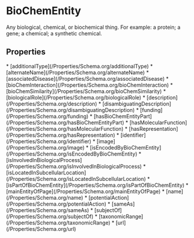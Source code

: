   
# BioChemEntity

Any biological, chemical, or biochemical thing. For example: a protein; a gene; a chemical; a synthetic chemical.

## Properties

<Grid>
* [additionalType](/Properties/Schema.org/additionalType)
* [alternateName](/Properties/Schema.org/alternateName)
* [associatedDisease](/Properties/Schema.org/associatedDisease)
* [bioChemInteraction](/Properties/Schema.org/bioChemInteraction)
* [bioChemSimilarity](/Properties/Schema.org/bioChemSimilarity)
* [biologicalRole](/Properties/Schema.org/biologicalRole)
* [description](/Properties/Schema.org/description)
* [disambiguatingDescription](/Properties/Schema.org/disambiguatingDescription)
* [funding](/Properties/Schema.org/funding)
* [hasBioChemEntityPart](/Properties/Schema.org/hasBioChemEntityPart)
* [hasMolecularFunction](/Properties/Schema.org/hasMolecularFunction)
* [hasRepresentation](/Properties/Schema.org/hasRepresentation)
* [identifier](/Properties/Schema.org/identifier)
* [image](/Properties/Schema.org/image)
* [isEncodedByBioChemEntity](/Properties/Schema.org/isEncodedByBioChemEntity)
* [isInvolvedInBiologicalProcess](/Properties/Schema.org/isInvolvedInBiologicalProcess)
* [isLocatedInSubcellularLocation](/Properties/Schema.org/isLocatedInSubcellularLocation)
* [isPartOfBioChemEntity](/Properties/Schema.org/isPartOfBioChemEntity)
* [mainEntityOfPage](/Properties/Schema.org/mainEntityOfPage)
* [name](/Properties/Schema.org/name)
* [potentialAction](/Properties/Schema.org/potentialAction)
* [sameAs](/Properties/Schema.org/sameAs)
* [subjectOf](/Properties/Schema.org/subjectOf)
* [taxonomicRange](/Properties/Schema.org/taxonomicRange)
* [url](/Properties/Schema.org/url)
</Grid>

